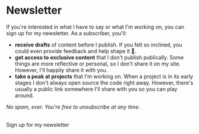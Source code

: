 
# Newsletter

If you're interested in what I have to say or what I'm working on,
you can sign up for my newsletter. As a subscriber, you'll:

- **receive drafts** of content before I publish. If you felt so
  inclined, you could even provide feedback and help shape it 💞.
- **get access to exclusive content** that I don't publish publically.
  Some things are more reflective or personal, so I don't share it
  on my site. However, I'll happily share it with you.
- **take a peak at projects** that I'm working on. When a
  project is in its early stages I don't always open source the
  code right away. However, there's usually a public link somewhere
  I'll share with you so you can play around.

_No spam, ever. You're free to unsubscribe at any time._

<br />
<Subscribe skipDescription={true}>Sign up for my newsletter</Subscribe>
